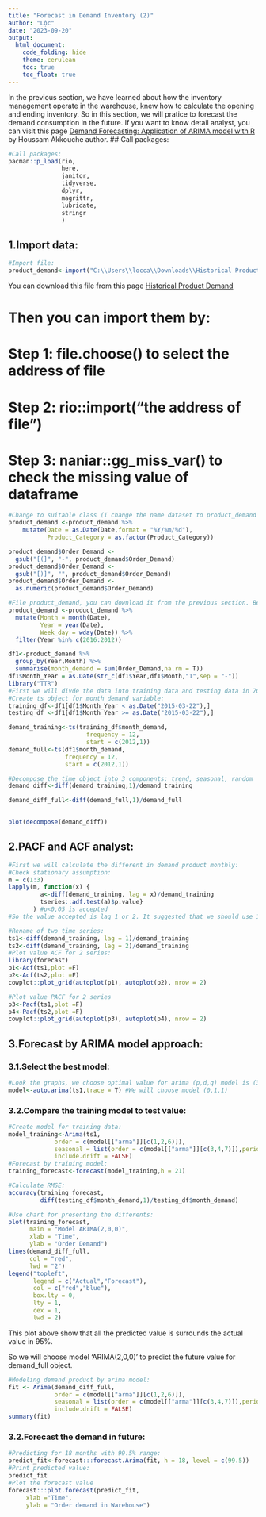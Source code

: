 ```yaml
---
title: "Forecast in Demand Inventory (2)"
author: "Lộc"
date: "2023-09-20"
output: 
  html_document:
    code_folding: hide
    theme: cerulean
    toc: true
    toc_float: true
---
```

In the previous section, we have learned about how the inventory management operate in the warehouse, knew how to calculate the opening and ending inventory. So in this section, we will pratice to forecast the demand consumption in the future.
If you want to know detail analyst, you can visit this page [Demand Forecasting: Application of ARIMA model with R](https://medium.com/@houssamAkk/demand-forecasting-application-of-arima-model-1f2a55f71b46) by Houssam Akkouche author.
## Call packages:
```r
#Call packages:
pacman::p_load(rio,
               here,
               janitor,
               tidyverse,
               dplyr,
               magrittr,
               lubridate,
               stringr
               )
```
## 1.Import data:
```r
#Import file:
product_demand<-import("C:\\Users\\locca\\Downloads\\Historical Product Demand.csv")
```

You can download this file from this page [Historical Product Demand](https://www.kaggle.com/datasets/felixzhao/productdemandforecasting)

# Then you can import them by:
# Step 1: file.choose() to select the address of file
# Step 2: rio::import("the address of file")
# Step 3: naniar::gg_miss_var() to check the missing value of dataframe

```r
#Change to suitable class (I change the name dataset to product_demand to shortly write)
product_demand <-product_demand %>% 
    mutate(Date = as.Date(Date,format = "%Y/%m/%d"),
           Product_Category = as.factor(Product_Category))

product_demand$Order_Demand <- 
  gsub("[(]", "-", product_demand$Order_Demand)
product_demand$Order_Demand <- 
  gsub("[)]", "", product_demand$Order_Demand)
product_demand$Order_Demand <- 
  as.numeric(product_demand$Order_Demand)

#File product_demand, you can download it from the previous section. Because it's heavy so I cannot add it into this report.
product_demand <-product_demand %>%
  mutate(Month = month(Date),
         Year = year(Date),
         Week_day = wday(Date)) %>% 
  filter(Year %in% c(2016:2012))

df1<-product_demand %>% 
  group_by(Year,Month) %>% 
  summarise(month_demand = sum(Order_Demand,na.rm = T))
df1$Month_Year = as.Date(str_c(df1$Year,df1$Month,"1",sep = "-"))
library("TTR")
#First we will divde the data into training data and testing data in 70-30:
#Create ts object for month demand variable:
training_df<-df1[df1$Month_Year < as.Date("2015-03-22"),]
testing_df <-df1[df1$Month_Year >= as.Date("2015-03-22"),]

demand_training<-ts(training_df$month_demand,
                      frequency = 12,
                      start = c(2012,1))
demand_full<-ts(df1$month_demand,
                frequency = 12,
                start = c(2012,1))
```

```r
#Decompose the time object into 3 components: trend, seasonal, random
demand_diff<-diff(demand_training,1)/demand_training

demand_diff_full<-diff(demand_full,1)/demand_full

                      
plot(decompose(demand_diff))
```

## 2.PACF and ACF analyst:
```r
#First we will calculate the different in demand product monthly:
#Check stationary assumption:
m = c(1:3)
lapply(m, function(x) {
         a<-diff(demand_training, lag = x)/demand_training
         tseries::adf.test(a)$p.value}
       ) #p<0,05 is accepted
#So the value accepted is lag 1 or 2. It suggested that we should use 1 lag or 2 lag time series of diff(log(demand_components))
```

```r
#Rename of two time series:
ts1<-diff(demand_training, lag = 1)/demand_training
ts2<-diff(demand_training, lag = 2)/demand_training
#Plot value ACF for 2 series:
library(forecast)
p1<-Acf(ts1,plot =F)
p2<-Acf(ts2,plot =F)
cowplot::plot_grid(autoplot(p1), autoplot(p2), nrow = 2)

#Plot value PACF for 2 series
p3<-Pacf(ts1,plot =F)
p4<-Pacf(ts2,plot =F)
cowplot::plot_grid(autoplot(p3), autoplot(p4), nrow = 2)
```


## 3.Forecast by ARIMA model approach:
### 3.1.Select the best model:
```r
#Look the graphs, we choose optimal value for arima (p,d,q) model is (3,1,2) or we will use function in forecast package to find suitable model.
model<-auto.arima(ts1,trace = T) #We will choose model (0,1,1)
```
### 3.2.Compare the training model to test value:
```r
#Create model for training data:
model_training<-Arima(ts1, 
             order = c(model[["arma"]][c(1,2,6)]),
             seasonal = list(order = c(model[["arma"]][c(3,4,7)]),period = model[["arma"]][5]), 
             include.drift = FALSE)
#Forecast by training model:
training_forecast<-forecast(model_training,h = 21)

#Calculate RMSE:
accuracy(training_forecast,
         diff(testing_df$month_demand,1)/testing_df$month_demand)

#Use chart for presenting the differents:
plot(training_forecast,
      main = "Model ARIMA(2,0,0)",
      xlab = "Time",
      ylab = "Order Demand")
lines(demand_diff_full, 
      col = "red",
      lwd = "2")
legend("topleft",
       legend = c("Actual","Forecast"),
       col = c("red","blue"),
       box.lty = 0,
       lty = 1,
       cex = 1,
       lwd = 2)
```
This plot above show that all the predicted value is surrounds the actual value in 95%.

So we will choose model 'ARIMA(2,0,0)' to predict the future value for demand_full object.
  
```r
#Modeling demand product by arima model:
fit <- Arima(demand_diff_full, 
             order = c(model[["arma"]][c(1,2,6)]),
             seasonal = list(order = c(model[["arma"]][c(3,4,7)]),period = model[["arma"]][5]), 
             include.drift = FALSE)
summary(fit)
```

### 3.2.Forecast the demand in future:
```r
#Predicting for 18 months with 99.5% range:
predict_fit<-forecast:::forecast.Arima(fit, h = 18, level = c(99.5))
#Print predicted value:
predict_fit
#Plot the forecast value
forecast:::plot.forecast(predict_fit, 
     xlab ="Time",
     ylab = "Order demand in Warehouse")
```

